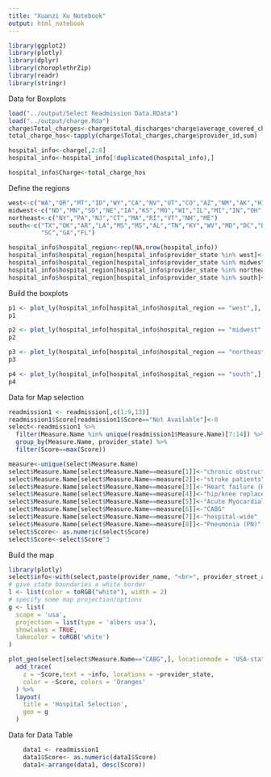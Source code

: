 ```yaml
---
title: "Xuanzi Xu Notebook"
output: html_notebook
---
```


```r
library(ggplot2)
library(plotly)
library(dplyr)
library(choroplethrZip)
library(readr)
library(stringr)
```

Data for Boxplots
```r
load("../output/Select Readmission Data.RData")
load("../output/charge.Rda")
charge$Total_charges<-charge$total_discharges*charge$average_covered_charges
total_charge_hos<-tapply(charge$Total_charges,charge$provider_id,sum)

hospital_info<-charge[,2:8]
hospital_info<-hospital_info[!duplicated(hospital_info),]

hospital_info$Charge<-total_charge_hos
```

Define the regions
```r
west<-c("WA","OR","MT","ID","WY","CA","NV","UT","CO","AZ","NM","AK","HI")
midwest<-c("ND","MN","SD","NE","IA","KS","MO","WI","IL","MI","IN","OH")
northeast<-c("NY","PA","NJ","CT","MA","RI","VT","NH","ME")
south<-c("TX","OK","AR","LA","MS","MS","AL","TN","KY","WV","MD","DC","DE","VA","NC",
         "SC","GA","FL")
```

```r
hospital_info$hospital_region<-rep(NA,nrow(hospital_info))
hospital_info$hospital_region[hospital_info$provider_state %in% west]<-"west"
hospital_info$hospital_region[hospital_info$provider_state %in% midwest]<-"midwest"
hospital_info$hospital_region[hospital_info$provider_state %in% northeast]<-"northeast"
hospital_info$hospital_region[hospital_info$provider_state %in% south]<-"south"
```

Build the boxplots
```r
p1 <- plot_ly(hospital_info[hospital_info$hospital_region == "west",], x = ~Charge, color = ~provider_state, type = "box")
p1

p2 <- plot_ly(hospital_info[hospital_info$hospital_region == "midwest",], x = ~Charge, color = ~provider_state, type = "box")
p2

p3 <- plot_ly(hospital_info[hospital_info$hospital_region == "northeast",], x = ~Charge, color = ~provider_state, type = "box")
p3

p4 <- plot_ly(hospital_info[hospital_info$hospital_region == "south",], x = ~Charge, color = ~provider_state, type = "box")
p4
```

Data for Map selection
```r
readmission1 <- readmission[,c(1:9,13)]
readmission1$Score[readmission1$Score=="Not Available"]<-0
select<-readmission1 %>% 
  filter(Measure.Name %in% unique(readmission1$Measure.Name)[7:14]) %>%
  group_by(Measure.Name, provider_state) %>% 
  filter(Score==max(Score))

measure<-unique(select$Measure.Name)
select$Measure.Name[select$Measure.Name==measure[1]]<-"chronic obstructive pulmonary disease (COPD) patients"
select$Measure.Name[select$Measure.Name==measure[2]]<-"stroke patients"
select$Measure.Name[select$Measure.Name==measure[3]]<-"Heart failure (HF)"
select$Measure.Name[select$Measure.Name==measure[4]]<-"hip/knee replacement"
select$Measure.Name[select$Measure.Name==measure[5]]<-"Acute Myocardial Infarction (AMI)"
select$Measure.Name[select$Measure.Name==measure[6]]<-"CABG"
select$Measure.Name[select$Measure.Name==measure[7]]<-"hospital-wide"
select$Measure.Name[select$Measure.Name==measure[8]]<-"Pneumonia (PN)"
select$Score<- as.numeric(select$Score)
select$Score<-select$Score^3
```

Build the map
```r
library(plotly)
select$info<-with(select,paste(provider_name, "<br>", provider_street_address,"<br>",provider_city, "<br>", County.Name))
# give state boundaries a white border
l <- list(color = toRGB("white"), width = 2)
# specify some map projection/options
g <- list(
  scope = 'usa',
  projection = list(type = 'albers usa'),
  showlakes = TRUE,
  lakecolor = toRGB('white')
)

plot_geo(select[select$Measure.Name=="CABG",], locationmode = 'USA-states') %>%
  add_trace(
    z = ~Score,text = ~info, locations = ~provider_state,
    color = ~Score, colors = 'Oranges'
  ) %>%
  layout(
    title = 'Hospital Selection',
    geo = g
  )
```
Data for Data Table
```r
    data1 <- readmission1
    data1$Score<- as.numeric(data1$Score)
    data1<-arrange(data1, desc(Score))
```





